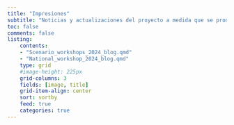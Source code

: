 ```yaml
---
title: "Impresiones"
subtitle: "Noticias y actualizaciones del proyecto a medida que se producen"
toc: false
comments: false
listing:
    contents: 
    - "Scenario_workshops_2024_blog.qmd"
    - "National_workshop_2024_blog.qmd"
    type: grid
    #image-height: 225px
    grid-columns: 3
    fields: [image, title]
    grid-item-align: center
    sort: sortby
    feed: true
    categories: true
---
```





